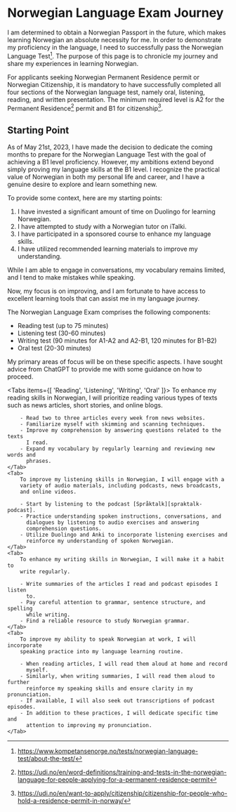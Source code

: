 
# Norwegian Language Exam Journey

I am determined to obtain a Norwegian Passport in the future, which makes
learning Norwegian an absolute necessity for me. In order to demonstrate my
proficiency in the language, I need to successfully pass the Norwegian Language
Test[^1]. The purpose of this page is to chronicle my journey and share my
experiences in learning Norwegian.

[^1]: https://www.kompetansenorge.no/tests/norwegian-language-test/about-the-test/

For applicants seeking Norwegian Permanent Residence permit or Norwegian
Citizenship, it is mandatory to have successfully completed all four sections
of the Norwegian language test, namely oral, listening, reading, and written
presentation. The minimum required level is A2 for the Permanent Residence[^2]
permit and B1 for citizenship[^3].

[^2]: https://udi.no/en/word-definitions/training-and-tests-in-the-norwegian-language-for-people-applying-for-a-permanent-residence-permit
[^3]: https://udi.no/en/want-to-apply/citizenship/citizenship-for-people-who-hold-a-residence-permit-in-norway/

## Starting Point

As of May 21st, 2023, I have made the decision to dedicate the coming months
to prepare for the Norwegian Language Test with the goal of achieving a B1 level
proficiency. However, my ambitions extend beyond simply proving my language
skills at the B1 level. I recognize the practical value of Norwegian in both my
personal life and career, and I have a genuine desire to explore and learn
something new.

To provide some context, here are my starting points:

1. I have invested a significant amount of time on Duolingo for learning
   Norwegian.
2. I have attempted to study with a Norwegian tutor on iTalki.
3. I have participated in a sponsored course to enhance my language skills.
4. I have utilized recommended learning materials to improve my understanding.

While I am able to engage in conversations, my vocabulary remains limited, and
I tend to make mistakes while speaking.

Now, my focus is on improving, and I am fortunate to have access to excellent
learning tools that can assist me in my language journey.

The Norwegian Language Exam comprises the following components:

- Reading test (up to 75 minutes)
- Listening test (30-60 minutes)
- Writing test (90 minutes for A1-A2 and A2-B1, 120 minutes for B1-B2)
- Oral test (20-30 minutes)

My primary areas of focus will be on these specific aspects. I have sought
advice from ChatGPT to provide me with some guidance on how to proceed.

<Tabs items={[
    'Reading',
    'Listening',
    'Writing',
    'Oral'
]}>
    <Tab>
        To enhance my reading skills in Norwegian, I will prioritize reading
        various types of texts such as news articles, short stories, and online
        blogs.

        - Read two to three articles every week from news websites.
        - Familiarize myself with skimming and scanning techniques.
        - Improve my comprehension by answering questions related to the texts
          I read.
        - Expand my vocabulary by regularly learning and reviewing new words and
          phrases.
    </Tab>
    <Tab>
        To improve my listening skills in Norwegian, I will engage with a
        variety of audio materials, including podcasts, news broadcasts,
        and online videos.

        - Start by listening to the podcast [Språktalk][spraktalk-podcast].
        - Practice understanding spoken instructions, conversations, and
          dialogues by listening to audio exercises and answering
          comprehension questions.
        - Utilize Duolingo and Anki to incorporate listening exercises and
          reinforce my understanding of spoken Norwegian.
    </Tab>
    <Tab>
        To enhance my writing skills in Norwegian, I will make it a habit to
        write regularly.

        - Write summaries of the articles I read and podcast episodes I listen
          to.
        - Pay careful attention to grammar, sentence structure, and spelling
          while writing.
        - Find a reliable resource to study Norwegian grammar.
    </Tab>
    <Tab>
        To improve my ability to speak Norwegian at work, I will incorporate
        speaking practice into my language learning routine.

        - When reading articles, I will read them aloud at home and record
          myself.
        - Similarly, when writing summaries, I will read them aloud to further
          reinforce my speaking skills and ensure clarity in my pronunciation.
        - If available, I will also seek out transcriptions of podcast episodes.
        - In addition to these practices, I will dedicate specific time and
          attention to improving my pronunciation.
    </Tab>
</Tabs>

[spraktalk-podcast]: https://podcasts.apple.com/no/podcast/spr%C3%A5ktalk/id1501430658

